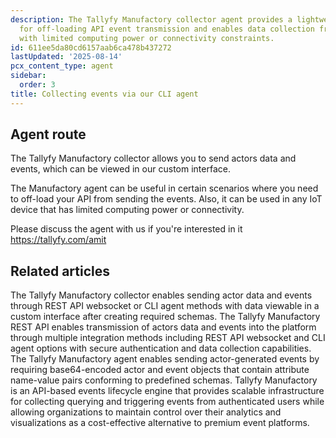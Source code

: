 ```yaml
---
description: The Tallyfy Manufactory collector agent provides a lightweight solution
  for off-loading API event transmission and enables data collection from IoT devices
  with limited computing power or connectivity constraints.
id: 611ee5da80cd6157aab6ca478b437272
lastUpdated: '2025-08-14'
pcx_content_type: agent
sidebar:
  order: 3
title: Collecting events via our CLI agent
---
```


## Agent route

The Tallyfy Manufactory collector allows you to send actors data and events, which can be viewed in our custom interface.

The Manufactory agent can be useful in certain scenarios where you need to off-load your API from sending the events. Also, it can be used in any IoT device that has limited computing power or connectivity.

Please discuss the agent with us if you're interested in it https://tallyfy.com/amit


## Related articles
<CardGrid>
<LinkTitleCard header="<b>Manufactory > Collector</b>" href="/products/manufactory/collector/" > The Tallyfy Manufactory collector enables sending actor data and events through REST API websocket or CLI agent methods with data viewable in a custom interface after creating required schemas. </LinkTitleCard>
<LinkTitleCard header="<b>Collector > Collecting events via the REST API</b>" href="/products/manufactory/collector/rest_api/" > The Tallyfy Manufactory REST API enables transmission of actors data and events into the platform through multiple integration methods including REST API websocket and CLI agent options with secure authentication and data collection capabilities. </LinkTitleCard>
<LinkTitleCard header="<b>Agent > Send events via the CLI agent</b>" href="/products/manufactory/collector/agent/send_events/" > The Tallyfy Manufactory agent enables sending actor-generated events by requiring base64-encoded actor and event objects that contain attribute name-value pairs conforming to predefined schemas. </LinkTitleCard>
<LinkTitleCard header="<b>Overview</b>" href="/products/manufactory/" > Tallyfy Manufactory is an API-based events lifecycle engine that provides scalable infrastructure for collecting querying and triggering events from authenticated users while allowing organizations to maintain control over their analytics and visualizations as a cost-effective alternative to premium event platforms. </LinkTitleCard>
</CardGrid>